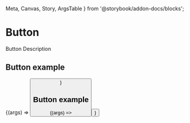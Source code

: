   Meta,
  Canvas,
  Story,
  ArgsTable
} from '@storybook/addon-docs/blocks';

<Meta title="Components/Button" component={Button} />

# Button

Button Description

<ArgsTable of={Button} />

## Button example

<Canvas>
  <Story
    name="Button Example"
    args={{ children: 'Button Text 1' }}
  >
    {(args) => <Button {...args} />}
  </Story>
</Canvas>

## Button example

<Canvas>
  <Story
    name="Button Example 2"
    args={{ children: 'Button Text 2' }}
  >
    {(args) => <Button {...args} />}
  </Story>
</Canvas>